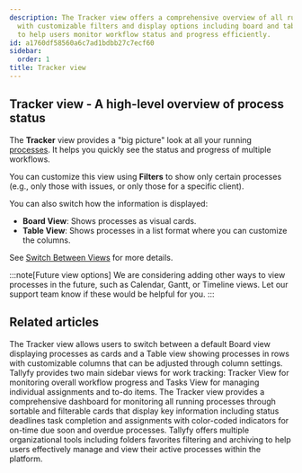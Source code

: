 ```yaml
---
description: The Tracker view offers a comprehensive overview of all running processes
  with customizable filters and display options including board and table formats
  to help users monitor workflow status and progress efficiently.
id: a1760df58560a6c7ad1bdbb27c7ecf60
sidebar:
  order: 1
title: Tracker view
---
```


## Tracker view - A high-level overview of process status

The **Tracker** view provides a "big picture" look at all your running [processes](/products/pro/tracking-and-tasks/processes/). It helps you quickly see the status and progress of multiple workflows.

You can customize this view using **Filters** to show only certain processes (e.g., only those with issues, or only those for a specific client).

You can also switch how the information is displayed:

*   **Board View**: Shows processes as visual cards.
*   **Table View**: Shows processes in a list format where you can customize the columns.

See [Switch Between Views](/products/pro/tracking-and-tasks/tracker-view/how-to-switch-between-board-and-table-formats-in-tallyfy-tracker/) for more details.

:::note[Future view options]
We are considering adding other ways to view processes in the future, such as Calendar, Gantt, or Timeline views. Let our support team know if these would be helpful for you.
:::


<PageTree />


## Related articles
<CardGrid>
<LinkTitleCard header="<b>Tracker View > Switch between views</b>" href="/products/pro/tracking-and-tasks/tracker-view/how-to-switch-between-board-and-table-formats-in-tallyfy-tracker/" > The Tracker view allows users to switch between a default Board view displaying processes as cards and a Table view showing processes in rows with customizable columns that can be adjusted through column settings. </LinkTitleCard>
<LinkTitleCard header="<b>Pro > Tracking</b>" href="/products/pro/tracking-and-tasks/" > Tallyfy provides two main sidebar views for work tracking: Tracker View for monitoring overall workflow progress and Tasks View for managing individual assignments and to-do items. </LinkTitleCard>
<LinkTitleCard header="<b>Tracker View > Manage and track my processes</b>" href="/products/pro/tracking-and-tasks/tracker-view/how-can-i-manage-and-track-my-processes-on-tallyfy/" > The Tracker view provides a comprehensive dashboard for monitoring all running processes through sortable and filterable cards that display key information including status deadlines task completion and assignments with color-coded indicators for on-time due soon and overdue processes. </LinkTitleCard>
<LinkTitleCard header="<b>Tracker View > Organize processes</b>" href="/products/pro/tracking-and-tasks/tracker-view/organize-processes/" > Tallyfy offers multiple organizational tools including folders favorites filtering and archiving to help users effectively manage and view their active processes within the platform. </LinkTitleCard>
</CardGrid>
